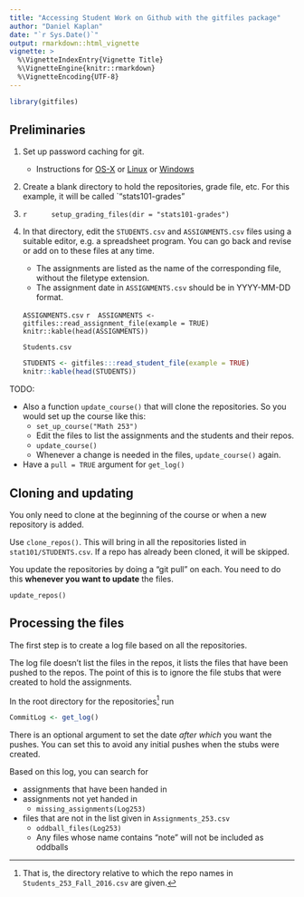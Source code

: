 ```yaml
---
title: "Accessing Student Work on Github with the gitfiles package"
author: "Daniel Kaplan"
date: "`r Sys.Date()`"
output: rmarkdown::html_vignette
vignette: >
  %\VignetteIndexEntry{Vignette Title}
  %\VignetteEngine{knitr::rmarkdown}
  %\VignetteEncoding{UTF-8}
---
```


```r
library(gitfiles)
```

## Preliminaries

1. Set up password caching for git.
    - Instructions for [OS-X](https://help.github.com/articles/caching-your-github-password-in-git/) or [Linux](https://help.github.com/articles/caching-your-github-password-in-git/#platform-linux) or [Windows](https://help.github.com/articles/caching-your-github-password-in-git/#platform-windows)
2. Create a blank directory to hold the repositories, grade file, etc. For this example, it will be called `"stats101-grades"
3.   ```r
     setup_grading_files(dir = "stats101-grades")
     ```
4. In that directory, edit the `STUDENTS.csv` and `ASSIGNMENTS.csv` files using a suitable editor, e.g. a spreadsheet program. You can go back and revise or add on to these files at any time.
    - The assignments are listed as the name of the corresponding file, without the filetype extension.
    - The assignment date in `ASSIGNMENTS.csv` should be in YYYY-MM-DD format.
    
    `ASSIGNMENTS.csv`
    ```r
    ASSIGNMENTS <- gitfiles::read_assignment_file(example = TRUE)
    knitr::kable(head(ASSIGNMENTS))
    ```
    
    `Students.csv`
    
    ```r
    STUDENTS <- gitfiles:::read_student_file(example = TRUE)
    knitr::kable(head(STUDENTS))
    ```

TODO: 

* Also a function `update_course()` that will clone the repositories. So you would set up the course like this:
    - `set_up_course("Math 253")`
    - Edit the files to list the assignments and the students and their repos.
    - `update_course()`
    - Whenever a change is needed in the files, `update_course()` again.
* Have a `pull = TRUE` argument for `get_log()` 

## Cloning and updating

You only need to clone at the beginning of the course or when a new repository is added.

Use `clone_repos()`. This will bring in all the repositories listed in `stat101/STUDENTS.csv`. If a repo has already been cloned, it will be skipped.

You update the repositories by doing a "git pull" on each. You need to do this **whenever you want to update** the files.

`update_repos()`

## Processing the files

The first step is to create a log file based on all the repositories. 

The log file doesn't list the files in the repos, it lists the files that have been pushed to the repos. The point of this is to ignore the file stubs that were created to hold the assignments.

In the root directory for the repositories^[That is, the directory relative to which the repo names in `Students_253_Fall_2016.csv` are given.] run
```r
CommitLog <- get_log()
```

There is an optional argument to set the date *after which* you want the pushes. You can set this to avoid any initial pushes when the stubs were created.

Based on this log, you can search for 

* assignments that have been handed in
* assignments not yet handed in
    - `missing_assignments(Log253)`
* files that are not in the list given in `Assignments_253.csv`
    - `oddball_files(Log253)`
    - Any files whose name contains "note" will not be included as oddballs
    
